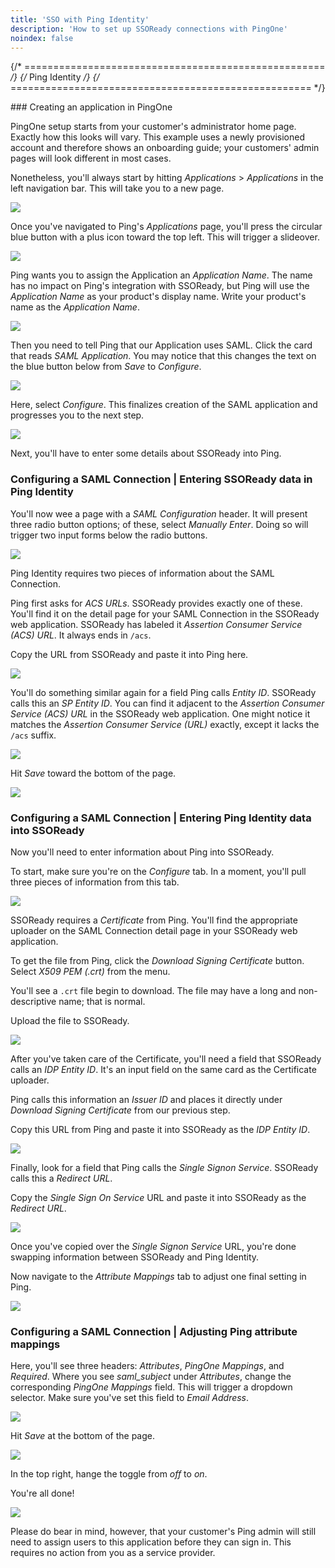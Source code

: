 ```yaml
---
title: 'SSO with Ping Identity'
description: 'How to set up SSOReady connections with PingOne'
noindex: false
--- 
```


{/* ==================================================== */}
{/*                       Ping Identity                           */}
{/* ==================================================== */}

<Steps>
### Creating an application in PingOne

PingOne setup starts from your customer's administrator home page. Exactly how this looks will vary. This example uses a newly provisioned account and therefore shows an onboarding guide; your customers' admin pages will look different in most cases.

Nonetheless, you'll always start by hitting *Applications* > *Applications* in the left navigation bar. This will take you to a new page.

<Frame caption="Navigating to Applications > Applications in the left nav bar">
  <img src="/docs/assets/idp-assets/ping/ping0.png" />
</Frame>

Once you've navigated to Ping's *Applications* page, you'll press the circular blue button with a plus icon toward the top left. This will trigger a slideover.

<Frame caption="Pressing the plus icon to trigger Application creation in Ping">
  <img src="/docs/assets/idp-assets/ping/ping1.png" />
</Frame>

Ping wants you to assign the Application an *Application Name*. The name has no impact on Ping's integration with SSOReady, but Ping will use the *Application Name* as your product's display name. Write your product's name as the *Application Name*.

<Frame caption="Entering an Application Name in Ping">
  <img src="/docs/assets/idp-assets/ping/ping2.png" />
</Frame>

Then you need to tell Ping that our Application uses SAML. Click the card that reads *SAML Application*. You may notice that this changes the text on the blue button below from *Save* to *Configure*.

<Frame caption="Telling Ping we want a SAML Application">
  <img src="/docs/assets/idp-assets/ping/ping3.png" />
</Frame>

Here, select *Configure*. This finalizes creation of the SAML application and progresses you to the next step.

<Frame caption="Selecting 'Configure'" in Ping>
  <img src="/docs/assets/idp-assets/ping/ping4.png" />
</Frame>

Next, you'll have to enter some details about SSOReady into Ping. 



### Configuring a SAML Connection | Entering SSOReady data in Ping Identity

You'll now wee a page with a *SAML Configuration* header. It will present three radio button options; of these, select *Manually Enter*. Doing so will trigger two input forms below the radio buttons.



<Frame caption="Selecting 'Manually Enter' in Ping">
  <img src="/docs/assets/idp-assets/ping/ping5.png" />
</Frame>

Ping Identity requires two pieces of information about the SAML Connection. 

Ping first asks for *ACS URLs*. SSOReady provides exactly one of these. You'll find it on the detail page for your SAML Connection in the SSOReady web application. SSOReady has labeled it *Assertion Consumer Service (ACS) URL*. It always ends in `/acs`.

Copy the URL from SSOReady and paste it into Ping here.

<Frame caption="Pasting the 'Assertion Consumer Service (ACS) URL' into Ping as an 'ACS URL'">
  <img src="/docs/assets/idp-assets/ping/ping6.png" />
</Frame>

You'll do something similar again for a field Ping calls *Entity ID*. SSOReady calls this an *SP Entity ID*. You can find it adjacent to the *Assertion Consumer Service (ACS) URL* in the SSOReady web application. One might notice it matches the *Assertion Consumer Service (URL)* exactly, except it lacks the `/acs` suffix. 

<Frame caption="Pasting SSOReady's 'SP Entity ID' in Ping as the 'Entity ID'">
  <img src="/docs/assets/idp-assets/ping/ping7.png" />
</Frame>

Hit *Save* toward the bottom of the page.

<Frame caption="Hitting 'Save' to finish our set-up">
  <img src="/docs/assets/idp-assets/ping/ping8.png" />
</Frame>



### Configuring a SAML Connection | Entering Ping Identity data into SSOReady

Now you'll need to enter information about Ping into SSOReady. 

To start, make sure you're on the *Configure* tab. In a moment, you'll pull three pieces of information from this tab.

<Frame caption="Confirming that you're on the 'Configure' tab in Ping">
  <img src="/docs/assets/idp-assets/ping/ping9.png" />
</Frame>

SSOReady requires a *Certificate* from Ping. You'll find the appropriate uploader on the SAML Connection detail page in your SSOReady web application. 

To get the file from Ping, click the *Download Signing Certificate* button. Select *X509 PEM (.crt)* from the menu. 

You'll see a `.crt` file begin to download. The file may have a long and non-descriptive name; that is normal. 

Upload the file to SSOReady.

<Frame caption="Finding the 'Certificate' in Ping">
  <img src="/docs/assets/idp-assets/ping/ping10.png" />
</Frame>

After you've taken care of the Certificate, you'll need a field that SSOReady calls an *IDP Entity ID*. It's an input field on the same card as the Certificate uploader.

Ping calls this information an *Issuer ID* and places it directly under *Download Signing Certificate* from our previous step. 

Copy this URL from Ping and paste it into SSOReady as the *IDP Entity ID*.

<Frame caption="Copying the 'Issuer ID' from Ping Identity">
  <img src="/docs/assets/idp-assets/ping/ping11.png" />
</Frame>

Finally, look for a field that Ping calls the *Single Signon Service*. SSOReady calls this a *Redirect URL*. 

Copy the *Single Sign On Service* URL and paste it into SSOReady as the *Redirect URL*.

<Frame caption="Copying the 'Single Signon Service URL from Ping Identity">
  <img src="/docs/assets/idp-assets/ping/ping12.png" />
</Frame>

Once you've copied over the *Single Signon Service* URL, you're done swapping information between SSOReady and Ping Identity.

Now navigate to the *Attribute Mappings* tab to adjust one final setting in Ping. 

<Frame caption="Navigating to the 'Attribute Mappings' tab'">
  <img src="/docs/assets/idp-assets/ping/ping13.png" />
</Frame>


### Configuring a SAML Connection | Adjusting Ping attribute mappings

Here, you'll see three headers: *Attributes*, *PingOne Mappings*, and *Required*. Where you see *saml_subject* under *Attributes*, change the corresponding *PingOne Mappings* field. This will trigger a dropdown selector. Make sure you've set this field to *Email Address*. 

<Frame caption="Adjusting the 'saml_subject' in Ping">
  <img src="/docs/assets/idp-assets/ping/ping14.png" />
</Frame>

Hit *Save* at the bottom of the page. 

<Frame caption="Hitting 'Save' to finish our set-up">
  <img src="/docs/assets/idp-assets/ping/ping15.png" />
</Frame>

In the top right, hange the toggle from *off* to *on*. 

You're all done! 

<Frame caption="Turning the application on">
  <img src="/docs/assets/idp-assets/ping/ping16.png" />
</Frame>

Please do bear in mind, however, that your customer's Ping admin will still need to assign users to this application before they can sign in. This requires no action from you as a service provider. 

</Steps>